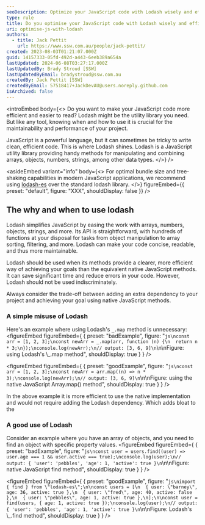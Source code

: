 ```yaml
---
seoDescription: Optimize your JavaScript code with Lodash wisely and efficiently to streamline array manipulation, object iteration, and more.
type: rule
title: Do you optimise your JavaScript code with Lodash wisely and efficiently?
uri: optimise-js-with-lodash
authors:
  - title: Jack Pettit
    url: https://www.ssw.com.au/people/jack-pettit/
created: 2023-08-03T01:21:07.000Z
guid: 14157333-05fd-492d-a443-6eeb389a654a
lastUpdated: 2024-06-08T03:27:17.000Z
lastUpdatedBy: Brady Stroud [SSW]
lastUpdatedByEmail: bradystroud@ssw.com.au
createdBy: Jack Pettit [SSW]
createdByEmail: 57518417+JackDevAU@users.noreply.github.com
isArchived: false
---
```


<introEmbed
  body={<>
Do you want to make your JavaScript code more efficient and easier to read? Lodash might be the utility library you need. But like any tool, knowing when and how to use it is crucial for the maintainability and performance of your project.

JavaScript is a powerful language, but it can sometimes be tricky to write clean, efficient code. This is where Lodash shines. Lodash is a JavaScript utility library providing handy methods for manipulating and combining arrays, objects, numbers, strings, among other data types.
  </>}
/>

<asideEmbed
  variant="info"
  body={<>
    For optimal bundle size and tree-shaking capabilities in modern JavaScript applications, we recommend using [lodash-es](https://www.npmjs.com/package/lodash-es) over the standard lodash library.
  </>}
  figureEmbed={{
    preset: "default",
    figure: "XXX",
    shouldDisplay: false
  }}
/>


## The why and when to use lodash

Lodash simplifies JavaScript by easing the work with arrays, numbers, objects, strings, and more. Its API is straightforward, with hundreds of functions at your disposal for tasks from object manipulation to array sorting, filtering, and more. Lodash can make your code concise, readable, and thus more maintainable.

Lodash should be used when its methods provide a clearer, more efficient way of achieving your goals than the equivalent native JavaScript methods. It can save significant time and reduce errors in your code. However, Lodash should not be used indiscriminately.

Always consider the trade-off between adding an extra dependency to your project and achieving your goal using native JavaScript methods.

### A simple misuse of Lodash

Here's an example where using Lodash's `_.map` method is unnecessary:
<figureEmbed figureEmbed={ {
  preset: "badExample",
  figure: "```js\nconst arr = [1, 2, 3];\nconst newArr = _.map(arr, function (n) {\n  return n * 3;\n});\nconsole.log(newArr);\n// output: [3, 6, 9]\n```\n\nFigure: using Lodash's \\_.map method",
  shouldDisplay: true
} } />

<figureEmbed figureEmbed={ {
  preset: "goodExample",
  figure: "```js\nconst arr = [1, 2, 3];\nconst newArr = arr.map((n) => n * 3);\nconsole.log(newArr);\n// output: [3, 6, 9]\n```\n\nFigure: using the native JavaScript Array.map() method",
  shouldDisplay: true
} } />


In the above example it is more efficient to use the native implementation and would not require adding the Lodash dependency. Which adds bloat to the

### A good use of Lodash

Consider an example where you have an array of objects, and you need to find an object with specific property values.
<figureEmbed figureEmbed={ {
  preset: "badExample",
  figure: "```js\nconst user = users.find((user) => user.age === 1 && user.active === true);\nconsole.log(user);\n// output: { 'user': 'pebbles', 'age': 1, 'active': true }\n```\n\nFigure: native JavaScript find method",
  shouldDisplay: true
} } />

<figureEmbed figureEmbed={ {
  preset: "goodExample",
  figure: "```js\nimport { find } from \"lodash-es\";\n\nconst users = [\n  { user: \"barney\", age: 36, active: true },\n  { user: \"fred\", age: 40, active: false },\n  { user: \"pebbles\", age: 1, active: true },\n];\n\nconst user = find(users, { age: 1, active: true });\nconsole.log(user);\n// output: { 'user': 'pebbles', 'age': 1, 'active': true }\n```\n\nFigure: Lodash's \\_.find method",
  shouldDisplay: true
} } />
